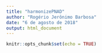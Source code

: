 ```yaml
---
title: "harmonizePNAD"
author: "Rogério Jerônimo Barbosa"
date: "6 de agosto de 2018"
output: html_document
---
```


```r
knitr::opts_chunk$set(echo = TRUE)
```

